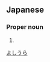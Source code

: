 ==Japanese==
{{ja-kanjitab|吉|浦}}

===Proper noun===
{{ja-pos|proper|よしうら}}

# {{surname|lang=ja}}

[[Category:Japanese surnames|よしうら]]